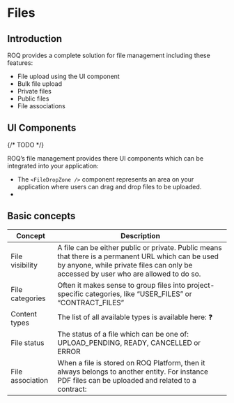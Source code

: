 
# Files

## Introduction

ROQ provides a complete solution for file management including these features:

* File upload using the UI component
* Bulk file upload
* Private files
* Public files
* File associations

## UI Components

{/* TODO */}

ROQ’s file management provides there UI components which can be integrated into your application:

* The `<FileDropZone />` component represents an area on your application where users can drag and drop files to be
  uploaded.
*

## Basic concepts

| Concept          | Description                                                                                                                                                                                |
|------------------|--------------------------------------------------------------------------------------------------------------------------------------------------------------------------------------------|
| File visibility  | A file can be either public or private. Public means that there is a permanent URL which can be used by anyone, while private files can only be accessed by user who are allowed to do so. |
| File categories  | Often it makes sense to group files into project-specific categories, like “USER_FILES” or “CONTRACT_FILES”                                                                                |
| Content types    | The list of all available types is available here: :question:                                                                                                                              |
| File status      | The status of a file which can be one of: UPLOAD_PENDING, READY, CANCELLED or ERROR                                                                                                        |
| File association | When a file is stored on ROQ Platform, then it always belongs to another entity. For instance PDF files can be uploaded and related to a contract:                                         |
